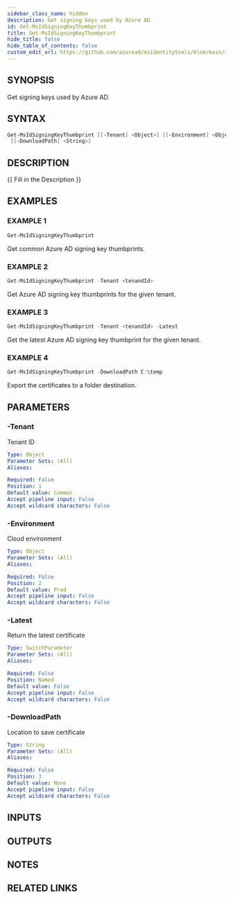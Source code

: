 ```yaml
---
sidebar_class_name: hidden
description: Get signing keys used by Azure AD.
id: Get-MsIdSigningKeyThumbprint
title: Get-MsIdSigningKeyThumbprint
hide_title: false
hide_table_of_contents: false
custom_edit_url: https://github.com/azuread/msidentitytools/blob/main/src/Get-MsIdSigningKeyThumbprint.ps1
---
```


## SYNOPSIS

Get signing keys used by Azure AD.

## SYNTAX

```powershell
Get-MsIdSigningKeyThumbprint [[-Tenant] <Object>] [[-Environment] <Object>] [-Latest]
 [[-DownloadPath] <String>]
```

## DESCRIPTION

\{\{ Fill in the Description \}\}

## EXAMPLES

### EXAMPLE 1

```powershell
Get-MsIdSigningKeyThumbprint
```

Get common Azure AD signing key thumbprints.

### EXAMPLE 2

```powershell
Get-MsIdSigningKeyThumbprint -Tenant <tenandId>
```

Get Azure AD signing key thumbprints for the given tenant.

### EXAMPLE 3

```powershell
Get-MsIdSigningKeyThumbprint -Tenant <tenandId> -Latest
```

Get the latest Azure AD signing key thumbprint for the given tenant.

### EXAMPLE 4

```powershell
Get-MsIdSigningKeyThumbprint -DownloadPath C:\temp
```

Export the certificates to a folder destination.

## PARAMETERS

### -Tenant

Tenant ID

```yaml
Type: Object
Parameter Sets: (All)
Aliases:

Required: False
Position: 1
Default value: Common
Accept pipeline input: False
Accept wildcard characters: False
```

### -Environment

Cloud environment

```yaml
Type: Object
Parameter Sets: (All)
Aliases:

Required: False
Position: 2
Default value: Prod
Accept pipeline input: False
Accept wildcard characters: False
```

### -Latest

Return the latest certificate

```yaml
Type: SwitchParameter
Parameter Sets: (All)
Aliases:

Required: False
Position: Named
Default value: False
Accept pipeline input: False
Accept wildcard characters: False
```

### -DownloadPath

Location to save certificate

```yaml
Type: String
Parameter Sets: (All)
Aliases:

Required: False
Position: 3
Default value: None
Accept pipeline input: False
Accept wildcard characters: False
```

## INPUTS

## OUTPUTS

## NOTES

## RELATED LINKS

